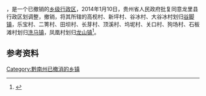 '''{{PAGENAMEBASE}}'''，是{{PRC admin/fullname|52/27/30}}一个已撤销的[[乡级行政区|乡级行政区]]，2014年1月10日，贵州省人民政府批复同意龙里县行政区划调整，撤销{{PAGENAMEBASE}}，将其所辖的高枧村、新坪村、谷冰村、大谷冰村划归[[谷脚镇|谷脚镇]]，乐宝村、二箐村、田坝村、长芽村、顶溪村、坞坭村、关口村、狗场村、石板滩村划归[[洗马镇_(龙里县)|洗马镇]]，凤凰村划归[[龙山镇_(龙里县)|龙山镇]]<ref>{{Cite web |url=http://www.gzgov.gov.cn/xxgk/jbxxgk/fgwj/zfwj/qfh/201507/t20150703_298188.html |title=省人民政府关于同意龙里县行政区划调整的批复（黔府函〔2014〕13号） |accessdate=2017-09-01 |archive-date=2017-08-31 |archive-url=https://web.archive.org/web/20170831215559/http://www.gzgov.gov.cn/xxgk/jbxxgk/fgwj/zfwj/qfh/201507/t20150703_298188.html |dead-url=no }}</ref>。

== 参考资料 ==

{{reflist}}

{{行政区划小作品}}

[[Category:黔南州已撤消的乡镇|Category:黔南州已撤消的乡镇]]